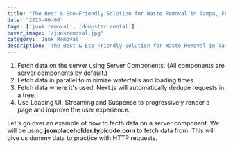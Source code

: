 ```yaml
---
title: "The Best & Eco-Friendly Solution for Waste Removal in Tampa, FL"
date: "2023-06-06"
tags: ['junk removal', 'dumpster rental']
cover_image: '/junkremoval.jpg'
category: 'Junk Removal'
description: 'The Best & Eco-Friendly Solution for Waste Removal in Tampa, FL'
---
```



1. Fetch data on the server using Server Components. (All components are server components by default.)
2. Fetch data in parallel to minimize waterfalls and loading times.
3. Fetch data where it's used. Next.js will automatically dedupe requests in a tree.
4. Use Loading UI, Streaming and Suspense to progressively render a page and improve the user experience.

Let's go over an example of how to fecth data on a server component. We will be using **jsonplaceholder.typicode.com** to fetch data from. This will give us dummy data to practice with HTTP requests.